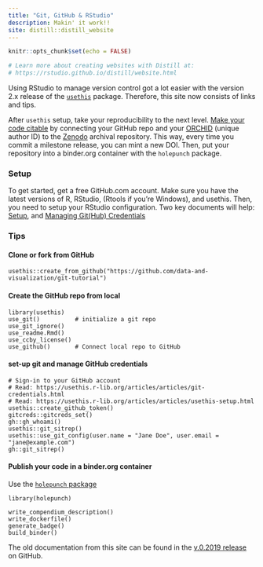 ```yaml
---
title: "Git, GitHub & RStudio"
description: Makin' it work!!
site: distill::distill_website
---
```


```r
knitr::opts_chunk$set(echo = FALSE)

# Learn more about creating websites with Distill at:
# https://rstudio.github.io/distill/website.html

```

Using RStudio to manage version control got a lot easier with the version 2.x release of the [`usethis`](https://usethis.r-lib.org/) package.  Therefore, this site now consists of links and tips.

After `usethis` setup, take your reproducibility to the next level.  [Make your code citable](https://guides.github.com/activities/citable-code/) by connecting your GitHub repo and your [ORCHID](https://orcid.org/register) (unique author ID) to the [Zenodo](https://zenodo.org/) archival repository.  This way, every time you commit a milestone release, you can mint a new DOI.  Then, put your repository into a binder.org container with the `holepunch` package.

### Setup

To get started, get a free GitHub.com account.  Make sure you have the latest versions of R, RStudio, (Rtools if you're Windows), and usethis.  Then, you need to setup your RStudio configuration.  Two key documents will help:  [Setup](https://usethis.r-lib.org/articles/articles/usethis-setup.html), and [Managing Git(Hub) Credentials](https://usethis.r-lib.org/articles/articles/git-credentials.html)

### Tips

#### Clone or fork from GitHub

```
usethis::create_from_github("https://github.com/data-and-visualization/git-tutorial")
```

#### Create the GitHub repo from local

```
library(usethis)
use_git()          # initialize a git repo
use_git_ignore()
use_readme.Rmd()
use_ccby_license()
use_github()       # Connect local repo to GitHub
```

#### set-up git and manage GitHub credentials

```
# Sign-in to your GitHub account
# Read: https://usethis.r-lib.org/articles/articles/git-credentials.html
# Read: https://usethis.r-lib.org/articles/articles/usethis-setup.html
usethis::create_github_token()
gitcreds::gitcreds_set()
gh::gh_whoami()
usethis::git_sitrep()
usethis::use_git_config(user.name = "Jane Doe", user.email = "jane@example.com")
gh::git_sitrep()
```

#### Publish your code in a binder.org container

Use the [`holepunch` package](https://karthik.github.io/holepunch/)

```
library(holepunch)

write_compendium_description()
write_dockerfile()
generate_badge()
build_binder()

```

The old documentation from this site can be found in the [v.0.2019 release](https://github.com/data-and-visualization/git-tutorial/releases/tag/v0.9.2019) on GitHub. 
